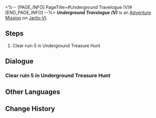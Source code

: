 <%-- [PAGE_INFO]
PageTitle=#Underground Travelogue (V)#
[END_PAGE_INFO] --%>
{{Stub|Dialogue.}}
{{Mission Infobox
|id            = 8012105
|title         = 
|image         = <!--Mission Underground Travelogue (V).png-->
|type          = Adventure
|event_name    = 
|chapter       = 
|requirements  = [[Adventure Mission]] ''[[Underground Travelogue (IV)]]'' completed
|summary       = <!--official mission summary from Fate's Atlas-->
|characters    = Aksay; Trailblazer
|startLocation = [[Jarilo-VI]] - [[Great Mine]]
|world         = Jarilo-VI
|area          = Great Mine
|prev          = Underground Travelogue (IV)
|next          = 
|rewards       = Credit*10,000
}}
'''''Underground Travelogue (V)''''' is an [[Adventure Mission]] on [[Jarilo-VI]].

==Steps==
# Clear ruin 5 in Underground Treasure Hunt

<!--
==Gameplay Notes==

--><!--
==Trial Character==

-->
==Dialogue==
{{Stub Dialogue}}
===Clear ruin 5 in Underground Treasure Hunt===
{{Mission Description|type=adventure|location=<!--to be added-->|Aksay has excavated the last of the ancient ruins, and it seems more dangerous than ever... Complete your treasure hunting journey!}}
{{Dialogue Start}}
:{{tx}}
{{Dialogue End}}

==Other Languages==
{{Other Languages
|en   = Underground Travelogue (V)
|zhs  = 地城游记•其五
|zht  = 地城遊記•其五
|ja   = 地下遺跡探遊記・五
|ko   = 지하 여행기•5
|es   = Diario de un viaje subterráneo&nbsp;V
|fr   = Voyage au centre de la terre (V)
|ru   = Путевые записки из-под земли V
|th   = บันทึกการเดินทางในเมืองใต้ดิน 5
|vi   = Du Ký Thành Ngầm 5
|de   = Untergrund-Reisebericht (Teil 5)
|id   = Catatan Perjalanan Bawah Tanah (Bagian 5)
|pt   = Diário de Viagem do Subterrâneo (V)
}}

==Change History==
{{Change History|1.2}}
